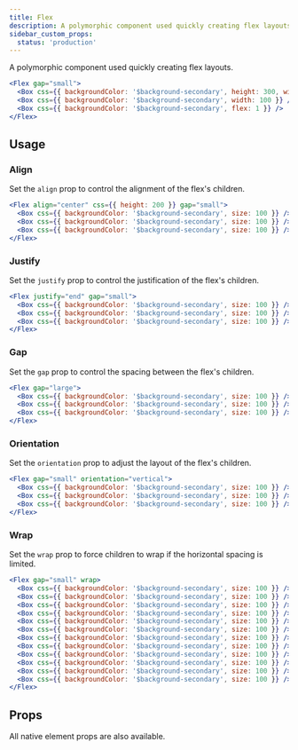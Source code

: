 ```yaml
---
title: Flex
description: A polymorphic component used quickly creating flex layouts.
sidebar_custom_props:
  status: 'production'
---
```


A polymorphic component used quickly creating flex layouts.

```jsx live
<Flex gap="small">
  <Box css={{ backgroundColor: '$background-secondary', height: 300, width: 100 }} />
  <Box css={{ backgroundColor: '$background-secondary', width: 100 }} />
  <Box css={{ backgroundColor: '$background-secondary', flex: 1 }} />
</Flex>
```

## Usage

### Align

Set the `align` prop to control the alignment of the flex's children.

```jsx live
<Flex align="center" css={{ height: 200 }} gap="small">
  <Box css={{ backgroundColor: '$background-secondary', size: 100 }} />
  <Box css={{ backgroundColor: '$background-secondary', size: 100 }} />
  <Box css={{ backgroundColor: '$background-secondary', size: 100 }} />
</Flex>
```

### Justify

Set the `justify` prop to control the justification of the flex's children.

```jsx live
<Flex justify="end" gap="small">
  <Box css={{ backgroundColor: '$background-secondary', size: 100 }} />
  <Box css={{ backgroundColor: '$background-secondary', size: 100 }} />
  <Box css={{ backgroundColor: '$background-secondary', size: 100 }} />
</Flex>
```

### Gap

Set the `gap` prop to control the spacing between the flex's children.

```jsx live
<Flex gap="large">
  <Box css={{ backgroundColor: '$background-secondary', size: 100 }} />
  <Box css={{ backgroundColor: '$background-secondary', size: 100 }} />
  <Box css={{ backgroundColor: '$background-secondary', size: 100 }} />
</Flex>
```

### Orientation

Set the `orientation` prop to adjust the layout of the flex's children.

```jsx live
<Flex gap="small" orientation="vertical">
  <Box css={{ backgroundColor: '$background-secondary', size: 100 }} />
  <Box css={{ backgroundColor: '$background-secondary', size: 100 }} />
  <Box css={{ backgroundColor: '$background-secondary', size: 100 }} />
</Flex>
```

### Wrap

Set the `wrap` prop to force children to wrap if the horizontal spacing is limited.

```jsx live
<Flex gap="small" wrap>
  <Box css={{ backgroundColor: '$background-secondary', size: 100 }} />
  <Box css={{ backgroundColor: '$background-secondary', size: 100 }} />
  <Box css={{ backgroundColor: '$background-secondary', size: 100 }} />
  <Box css={{ backgroundColor: '$background-secondary', size: 100 }} />
  <Box css={{ backgroundColor: '$background-secondary', size: 100 }} />
  <Box css={{ backgroundColor: '$background-secondary', size: 100 }} />
  <Box css={{ backgroundColor: '$background-secondary', size: 100 }} />
  <Box css={{ backgroundColor: '$background-secondary', size: 100 }} />
  <Box css={{ backgroundColor: '$background-secondary', size: 100 }} />
  <Box css={{ backgroundColor: '$background-secondary', size: 100 }} />
  <Box css={{ backgroundColor: '$background-secondary', size: 100 }} />
  <Box css={{ backgroundColor: '$background-secondary', size: 100 }} />
</Flex>
```

## Props

All native element props are also available.

<PropsTable component="Flex" />
